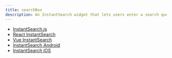 ```yaml
---
title: searchBox
description: An InstantSearch widget that lets users enter a search query.
---
```


- [InstantSearch.js](/ui-libraries/instantsearch/widgets/searchbox/js)
- [React InstantSearch](/ui-libraries/instantsearch/widgets/searchbox/react)
- [Vue InstantSearch](/ui-libraries/instantsearch/widgets/searchbox/vue)
- [InstantSearch Android](/ui-libraries/instantsearch/widgets/searchbox/android)
- [InstantSearch iOS](/ui-libraries/instantsearch/widgets/searchbox/ios)
